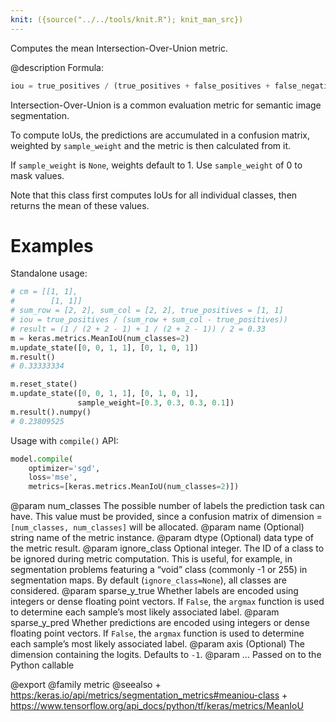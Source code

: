 ```yaml
---
knit: ({source("../../tools/knit.R"); knit_man_src})
---
```

Computes the mean Intersection-Over-Union metric.

@description
Formula:

```python
iou = true_positives / (true_positives + false_positives + false_negatives)
```
Intersection-Over-Union is a common evaluation metric for semantic image
segmentation.

To compute IoUs, the predictions are accumulated in a confusion matrix,
weighted by `sample_weight` and the metric is then calculated from it.

If `sample_weight` is `None`, weights default to 1.
Use `sample_weight` of 0 to mask values.

Note that this class first computes IoUs for all individual classes, then
returns the mean of these values.

# Examples
Standalone usage:

```python
# cm = [[1, 1],
#        [1, 1]]
# sum_row = [2, 2], sum_col = [2, 2], true_positives = [1, 1]
# iou = true_positives / (sum_row + sum_col - true_positives))
# result = (1 / (2 + 2 - 1) + 1 / (2 + 2 - 1)) / 2 = 0.33
m = keras.metrics.MeanIoU(num_classes=2)
m.update_state([0, 0, 1, 1], [0, 1, 0, 1])
m.result()
# 0.33333334
```

```python
m.reset_state()
m.update_state([0, 0, 1, 1], [0, 1, 0, 1],
               sample_weight=[0.3, 0.3, 0.3, 0.1])
m.result().numpy()
# 0.23809525
```

Usage with `compile()` API:

```python
model.compile(
    optimizer='sgd',
    loss='mse',
    metrics=[keras.metrics.MeanIoU(num_classes=2)])
```

@param num_classes The possible number of labels the prediction task can have.
    This value must be provided, since a confusion matrix of dimension =
    `[num_classes, num_classes]` will be allocated.
@param name (Optional) string name of the metric instance.
@param dtype (Optional) data type of the metric result.
@param ignore_class Optional integer. The ID of a class to be ignored during
    metric computation. This is useful, for example, in segmentation
    problems featuring a "void" class (commonly -1 or 255) in
    segmentation maps. By default (`ignore_class=None`), all classes are
    considered.
@param sparse_y_true Whether labels are encoded using integers or
    dense floating point vectors. If `False`, the `argmax` function
    is used to determine each sample's most likely associated label.
@param sparse_y_pred Whether predictions are encoded using integers or
    dense floating point vectors. If `False`, the `argmax` function
    is used to determine each sample's most likely associated label.
@param axis (Optional) The dimension containing the logits. Defaults to `-1`.
@param ... Passed on to the Python callable

@export
@family metric
@seealso
+ <https:/keras.io/api/metrics/segmentation_metrics#meaniou-class>
+ <https://www.tensorflow.org/api_docs/python/tf/keras/metrics/MeanIoU>
